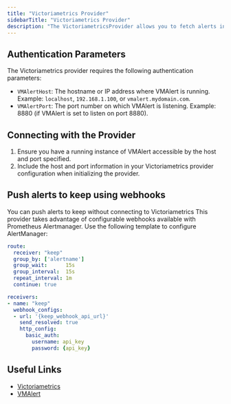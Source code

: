```yaml
---
title: "Victoriametrics Provider"
sidebarTitle: "Victoriametrics Provider"
description: "The VictoriametricsProvider allows you to fetch alerts in Victoriametrics."
---
```


## Authentication Parameters

The Victoriametrics provider requires the following authentication parameters:

- `VMAlertHost`: The hostname or IP address where VMAlert is running. Example: `localhost`, `192.168.1.100`, or `vmalert.mydomain.com`.
- `VMAlertPort`: The port number on which VMAlert is listening. Example: 8880 (if VMAlert is set to listen on port 8880).

## Connecting with the Provider

1. Ensure you have a running instance of VMAlert accessible by the host and port specified.
2. Include the host and port information in your Victoriametrics provider configuration when initializing the provider.


## Push alerts to keep using webhooks

You can push alerts to keep without connecting to Victoriametrics This provider takes advantage of configurable webhooks available with Prometheus Alertmanager. Use the following template to configure AlertManager:
```yml
route:
  receiver: "keep"
  group_by: ['alertname']
  group_wait:      15s
  group_interval:  15s
  repeat_interval: 1m
  continue: true

receivers:
- name: "keep"
  webhook_configs:
  - url: '{keep_webhook_api_url}'
    send_resolved: true
    http_config:
      basic_auth:
        username: api_key
        password: {api_key}
```

## Useful Links

- [Victoriametrics](https://victoriametrics.com/docs/)
- [VMAlert](https://victoriametrics.github.io/vmalert.html)

